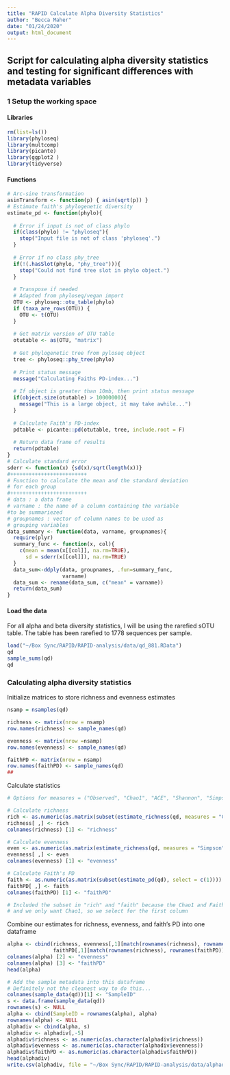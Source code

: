 ```yaml
---
title: "RAPID Calculate Alpha Diversity Statistics"
author: "Becca Maher"
date: "01/24/2020"
output: html_document
---
```

## Script for calculating alpha diversity statistics and testing for significant differences with metadata variables

### 1 Setup the working space
#### Libraries
```r
rm(list=ls())
library(phyloseq)
library(multcomp)
library(picante)
library(ggplot2 )
library(tidyverse)
```

#### Functions
```r
# Arc-sine transformation
asinTransform <- function(p) { asin(sqrt(p)) }
# Estimate faith's phylogenetic diversity 
estimate_pd <- function(phylo){
  
  # Error if input is not of class phylo
  if(class(phylo) != "phyloseq"){
    stop("Input file is not of class 'phyloseq'.")
  }
  
  # Error if no class phy_tree
  if(!(.hasSlot(phylo, "phy_tree"))){
    stop("Could not find tree slot in phylo object.")
  }
  
  # Transpose if needed
  # Adapted from phyloseq/vegan import
  OTU <- phyloseq::otu_table(phylo)
  if (taxa_are_rows(OTU)) {
    OTU <- t(OTU)
  }
  
  # Get matrix version of OTU table
  otutable <- as(OTU, "matrix")
  
  # Get phylogenetic tree from pyloseq object
  tree <- phyloseq::phy_tree(phylo)
  
  # Print status message
  message("Calculating Faiths PD-index...")
  
  # If object is greater than 10mb, then print status message
  if(object.size(otutable) > 10000000){
    message("This is a large object, it may take awhile...")
  }
  
  # Calculate Faith's PD-index
  pdtable <- picante::pd(otutable, tree, include.root = F)
  
  # Return data frame of results
  return(pdtable)
}
# Calculate standard error
sderr <- function(x) {sd(x)/sqrt(length(x))}
#+++++++++++++++++++++++++
# Function to calculate the mean and the standard deviation
# for each group
#+++++++++++++++++++++++++
# data : a data frame
# varname : the name of a column containing the variable
#to be summariezed
# groupnames : vector of column names to be used as
# grouping variables
data_summary <- function(data, varname, groupnames){
  require(plyr)
  summary_func <- function(x, col){
    c(mean = mean(x[[col]], na.rm=TRUE),
      sd = sderr(x[[col]]), na.rm=TRUE)
  }
  data_sum<-ddply(data, groupnames, .fun=summary_func,
                  varname)
  data_sum <- rename(data_sum, c("mean" = varname))
  return(data_sum)
}
```

#### Load the data
For all alpha and beta diversity statistics, I will be using the rarefied sOTU table. The table has been rarefied to 1778 sequences per sample.
```r
load("~/Box Sync/RAPID/RAPID-analysis/data/qd_881.RData")
qd
sample_sums(qd)
qd
```

### Calculating alpha diversity statistics
Initialize matrices to store richness and evenness estimates
```r
nsamp = nsamples(qd)

richness <- matrix(nrow = nsamp)
row.names(richness) <- sample_names(qd)

evenness <- matrix(nrow =nsamp)
row.names(evenness) <- sample_names(qd)

faithPD <- matrix(nrow = nsamp)
row.names(faithPD) <- sample_names(qd)
##
```
Calculate statistics
```r
# Options for measures = ("Observed", "Chao1", "ACE", "Shannon", "Simpson", "InvSimpson", "Fisher")

# Calculate richness
rich <- as.numeric(as.matrix(subset(estimate_richness(qd, measures = "Chao1"), select = c(1))))
richness[ ,] <- rich
colnames(richness) [1] <- "richness"

# Calculate evenness
even <- as.numeric(as.matrix(estimate_richness(qd, measures = "Simpson")))
evenness[ ,] <- even
colnames(evenness) [1] <- "evenness"

# Calculate Faith's PD
faith <- as.numeric(as.matrix(subset(estimate_pd(qd), select = c(1))))  # estimate_pd is a function assigned at the end of the script
faithPD[ ,] <- faith
colnames(faithPD) [1] <- "faithPD"

# Included the subset in "rich" and "faith" because the Chao1 and Faith's PD measurement outputs two measures per sample (Chao1 and se.chao1)
# and we only want Chao1, so we select for the first column
```
Combine our estimates for richness, evenness, and faith's PD into one dataframe
```r
alpha <- cbind(richness, evenness[,1][match(rownames(richness), rownames(evenness))],
               faithPD[,1][match(rownames(richness), rownames(faithPD))])
colnames(alpha) [2] <- "evenness"
colnames(alpha) [3] <- "faithPD"
head(alpha)

# Add the sample metadata into this dataframe
# Definitely not the cleanest way to do this...
colnames(sample_data(qd))[1] <- "SampleID"
s <- data.frame(sample_data(qd))
rownames(s) <- NULL
alpha <- cbind(SampleID = rownames(alpha), alpha)
rownames(alpha) <- NULL
alphadiv <- cbind(alpha, s)
alphadiv <- alphadiv[,-5]
alphadiv$richness <- as.numeric(as.character(alphadiv$richness))
alphadiv$evenness <- as.numeric(as.character(alphadiv$evenness))
alphadiv$faithPD <- as.numeric(as.character(alphadiv$faithPD))
head(alphadiv)
write.csv(alphadiv, file = "~/Box Sync/RAPID/RAPID-analysis/data/alphadiv.csv")
```